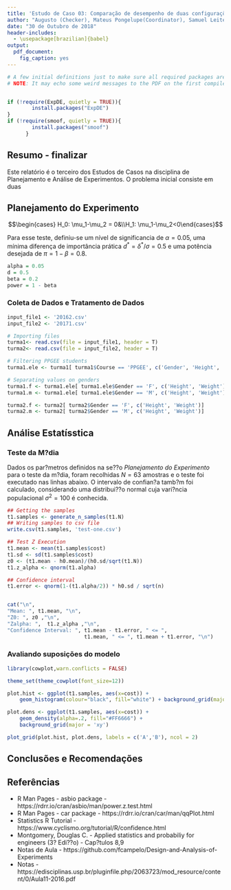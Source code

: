 ```yaml
---
title: 'Estudo de Caso 03: Comparação de desempenho de duas configurações de um algoritmo de otimização'
author: "Augusto (Checker), Mateus Pongelupe(Coordinator), Samuel Leite(Recorder)"
date: "30 de Outubro de 2018"
header-includes:
  - \usepackage[brazilian]{babel}
output:
  pdf_document: 
    fig_caption: yes
---
```


```r
# A few initial definitions just to make sure all required packages are installed. Change as needed.
# NOTE: It may echo some weird messages to the PDF on the first compile (package installation messages). Run twice and the problem will (hopefully) go away.


if (!require(ExpDE, quietly = TRUE)){
        install.packages("ExpDE")
}
if (!require(smoof, quietly = TRUE)){
        install.packages("smoof")
      }
```
## Resumo - finalizar
Este relatório é o terceiro dos Estudos de Casos na disciplina de Planejamento e Análise de Experimentos. O problema inicial consiste em duas


## Planejamento do Experimento

$$\begin{cases} H_0: \mu_1-\mu_2 = 0&\\H_1: \mu_1-\mu_2<0\end{cases}$$

Para esse teste, definiu-se um nível de significancia de $\alpha=0.05$, uma mínima diferença de importância prática $d^* =\delta^*/\sigma= 0.5$ e uma potência desejada de $\pi = 1 - \beta = 0.8$.

```r
alpha = 0.05
d = 0.5
beta = 0.2
power = 1 - beta
```


### Coleta de Dados e Tratamento de Dados

```r
input_file1 <- '20162.csv'
input_file2 <- '20171.csv'

# Importing files
turma1<- read.csv(file = input_file1, header = T)
turma2<- read.csv(file = input_file2, header = T)

# Filtering PPGEE students
turma1.ele <- turma1[ turma1$Course == 'PPGEE', c('Gender', 'Height', 'Weight')]

# Separating values on genders
turma1.f <- turma1.ele[ turma1.ele$Gender == 'F', c('Height', 'Weight')]
turma1.m <- turma1.ele[ turma1.ele$Gender == 'M', c('Height', 'Weight')]

turma2.f <- turma2[ turma2$Gender == 'F', c('Height', 'Weight')]
turma2.m <- turma2[ turma2$Gender == 'M', c('Height', 'Weight')]
```


## Análise Estatísstica

### Teste da M?dia

Dados os par?metros definidos na se??o *Planejamento do Experimento* para o teste da m?dia, foram recolhidas $N=63$ amostras e o teste foi executado nas linhas abaixo. O intervalo de confian?a tamb?m foi calculado, considerando uma distribui??o normal cuja vari?ncia populacional $\sigma^2=100$ é conhecida.
```r
## Getting the samples
t1.samples <- generate_n_samples(t1.N)
## Writing samples to csv file
write.csv(t1.samples, 'test-one.csv')

## Test Z Execution
t1.mean <- mean(t1.samples$cost)
t1.sd <- sd(t1.samples$cost)
z0 <- (t1.mean - h0.mean)/(h0.sd/sqrt(t1.N))
t1.z_alpha <- qnorm(t1.alpha)

## Confidence interval
t1.error <- qnorm(1-(t1.alpha/2)) * h0.sd / sqrt(n)


cat("\n",
"Mean: ", t1.mean, "\n",
"Z0: ", z0 ,"\n",
"Zalpha: ",  t1.z_alpha ,"\n",
"Confidence Interval: ", t1.mean - t1.error, " <= ", 
                         t1.mean, " <= ", t1.mean + t1.error, "\n")
```


### Avaliando suposições do modelo

```r
library(cowplot,warn.conflicts = FALSE)

theme_set(theme_cowplot(font_size=12))

plot.hist <- ggplot(t1.samples, aes(x=cost)) +
    geom_histogram(colour="black", fill="white") + background_grid(major = 'xy')

plot.dens <- ggplot(t1.samples, aes(x=cost)) +
    geom_density(alpha=.2, fill="#FF6666") +
    background_grid(major = 'xy')

plot_grid(plot.hist, plot.dens, labels = c('A','B'), ncol = 2)
```



## Conclusões e Recomendações



## Referências
- R Man Pages - asbio package - https://rdrr.io/cran/asbio/man/power.z.test.html
- R Man Pages - car package - https://rdrr.io/cran/car/man/qqPlot.html
- Statistics R Tutorial - https://www.cyclismo.org/tutorial/R/confidence.html
- Montgomery, Douglas C. - Applied statistics and probabiliy for engineers (3? Edi??o) - Cap?tulos 8,9
- Notas de Aula - https://github.com/fcampelo/Design-and-Analysis-of-Experiments
- Notas - https://edisciplinas.usp.br/pluginfile.php/2063723/mod_resource/content/0/Aula11-2016.pdf